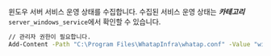 윈도우 서버 서비스 운영 상태를 수집합니다. 수집된 서비스 운영 상태는 ***카테고리*** `server_windows_service`에서 확인할 수 있습니다.

```bash title='Windows Powershell'
// 관리자 권한이 필요합니다.
Add-Content -Path "C:\Program Files\WhatapInfra\whatap.conf" -Value "winservice.enabled=true"
```